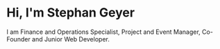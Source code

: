 # Hi, I'm Stephan Geyer

I am Finance and Operations Specialist, Project and Event Manager, Co-Founder and Junior Web Developer.
